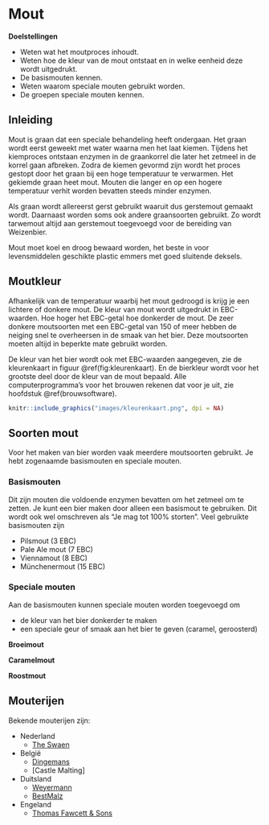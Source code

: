 <!-- # (PART) Deel 2 {-} -->
# Mout

**Doelstellingen**

-  Weten wat het moutproces inhoudt.
-  Weten hoe de kleur van de mout ontstaat en in welke eenheid deze wordt uitgedrukt.
-  De basismouten kennen.
-  Weten waarom speciale mouten gebruikt worden.
-  De groepen speciale mouten kennen.

## Inleiding

Mout is graan dat een speciale behandeling heeft ondergaan. Het graan wordt eerst geweekt met water waarna men het laat kiemen. Tijdens het kiemproces ontstaan enzymen in de graankorrel die later het zetmeel in de korrel gaan afbreken. Zodra de kiemen gevormd zijn wordt het proces gestopt door het graan bij een hoge temperatuur te verwarmen. Het gekiemde graan heet mout. Mouten die langer en op een hogere temperatuur verhit worden bevatten steeds minder enzymen.

Als graan wordt allereerst gerst gebruikt waaruit dus gerstemout gemaakt wordt. Daarnaast worden soms ook andere graansoorten gebruikt. Zo wordt tarwemout altijd aan gerstemout toegevoegd voor de bereiding van Weizenbier.

Mout moet koel en droog bewaard worden, het beste in voor levensmiddelen geschikte plastic emmers met goed sluitende deksels.

## Moutkleur

Afhankelijk van de temperatuur waarbij het mout gedroogd is krijg je een lichtere of donkere mout. De kleur van mout wordt uitgedrukt in EBC-waarden. Hoe hoger het EBC-getal hoe donkerder de mout. De zeer donkere moutsoorten met een EBC-getal van 150 of meer hebben de neiging snel te overheersen in de smaak van het bier. Deze moutsoorten moeten altijd in beperkte mate gebruikt worden.

De kleur van het bier wordt ook met EBC-waarden aangegeven, zie de kleurenkaart in figuur \@ref(fig:kleurenkaart). En de bierkleur wordt voor het grootste deel door de kleur van de mout bepaald. Alle computerprogramma's voor het brouwen rekenen dat voor je uit, zie hoofdstuk \@ref(brouwsoftware).

```r
knitr::include_graphics("images/kleurenkaart.png", dpi = NA)
```

## Soorten mout

Voor het maken van bier worden vaak meerdere moutsoorten gebruikt. Je hebt zogenaamde basismouten en speciale mouten.

### Basismouten

Dit zijn mouten die voldoende enzymen bevatten om het zetmeel om te zetten. Je kunt een bier maken door alleen een basismout te gebruiken. Dit wordt ook wel omschreven als "Je mag tot 100% storten". Veel gebruikte basismouten zijn

-  Pilsmout (3 EBC)
-  Pale Ale mout (7 EBC)
-  Viennamout (8 EBC)
-  Münchenermout (15 EBC)

### Speciale mouten

Aan de basismouten kunnen speciale mouten worden toegevoegd om

-  de kleur van het bier donkerder te maken
-  een speciale geur of smaak aan het bier te geven (caramel, geroosterd)

**Broeimout**

**Caramelmout**

**Roostmout**

## Mouterijen

Bekende mouterijen zijn:

-  Nederland
   +  [The Swaen](http://theswaen.com/)
-  België
   +  [Dingemans](http://www.dingemansmout.be/)
   +  [Castle Malting]
-  Duitsland
   +  [Weyermann](https://www.weyermann.de/)
   +  [BestMalz](https://bestmalz.de)
-  Engeland
   +  [Thomas Fawcett & Sons](http://www.fawcett-maltsters.co.uk/)
